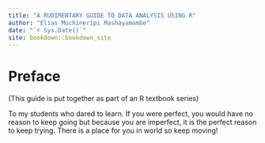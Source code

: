 ```yaml
--- 
title: "A RUDIMENTARY GUIDE TO DATA ANALYSIS USING R"
author: "Elias Muchineripi Mashayamombe"
date: "`r Sys.Date()`"
site: bookdown::bookdown_site
---
```


# Preface

(This guide is put together as part of an R textbook series)


To my students who dared to learn. If you were perfect, you would have no reason to keep going but because you are imperfect, it is the perfect reason to keep trying. There is a place for you in world so keep moving!


